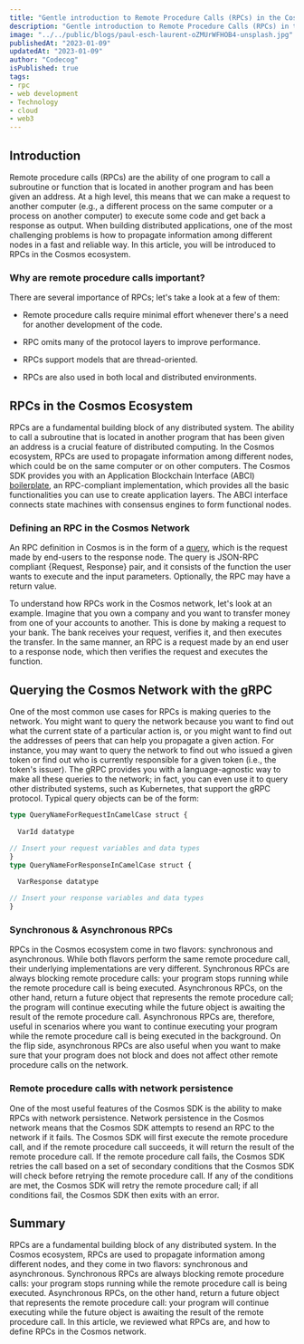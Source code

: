 ```yaml
---
title: "Gentle introduction to Remote Procedure Calls (RPCs) in the Cosmos ecosystem"
description: "Gentle introduction to Remote Procedure Calls (RPCs) in the Cosmos ecosystem"
image: "../../public/blogs/paul-esch-laurent-oZMUrWFHOB4-unsplash.jpg"
publishedAt: "2023-01-09"
updatedAt: "2023-01-09"
author: "Codecog"
isPublished: true
tags:
- rpc
- web development
- Technology
- cloud
- web3
---
```


## Introduction

Remote procedure calls (RPCs) are the ability of one program to call a
subroutine or function that is located in another program and has been
given an address. At a high level, this means that we can make a request
to another computer (e.g., a different process on the same computer or a
process on another computer) to execute some code and get back a
response as output. When building distributed applications, one of the
most challenging problems is how to propagate information among
different nodes in a fast and reliable way. In this article, you will be
introduced to RPCs in the Cosmos ecosystem.

### Why are remote procedure calls important?

There are several importance of RPCs; let's take a look at a few of
them:

* Remote procedure calls require minimal effort whenever there\'s a need for another development of the code.

* RPC omits many of the protocol layers to improve performance.

* RPCs support models that are thread-oriented.

* RPCs are also used in both local and distributed environments.

## RPCs in the Cosmos Ecosystem

RPCs are a fundamental building block of any distributed system. The
ability to call a subroutine that is located in another program that has
been given an address is a crucial feature of distributed computing. In
the Cosmos ecosystem, RPCs are used to propagate information among
different nodes, which could be on the same computer or on other
computers. The Cosmos SDK provides you with an Application Blockchain
Interface (ABCI)
[boilerplate](https://docs.cosmos.network/main/core/baseapp.html),
an RPC-compliant implementation, which provides all the basic
functionalities you can use to create application layers. The ABCI
interface connects state machines with consensus engines to form
functional nodes.

### Defining an RPC in the Cosmos Network

An RPC definition in Cosmos is in the form of a
[query](https://docs.cosmos.network/main/building-modules/messages-and-queries.html#queries),
which is the request made by end-users to the response node. The query
is JSON-RPC compliant {Request, Response} pair, and it consists of the
function the user wants to execute and the input parameters. Optionally,
the RPC may have a return value.

To understand how RPCs work in the Cosmos network, let's look at an
example. Imagine that you own a company and you want to transfer money
from one of your accounts to another. This is done by making a request
to your bank. The bank receives your request, verifies it, and then
executes the transfer. In the same manner, an RPC is a request made by
an end user to a response node, which then verifies the request and
executes the function.

## Querying the Cosmos Network with the gRPC

One of the most common use cases for RPCs is making queries to the
network. You might want to query the network because you want to find
out what the current state of a particular action is, or you might want
to find out the addresses of peers that can help you propagate a given
action. For instance, you may want to query the network to find out who
issued a given token or find out who is currently responsible for a
given token (i.e., the token's issuer). The gRPC provides you with a
language-agnostic way to make all these queries to the network; in fact,
you can even use it to query other distributed systems, such as
Kubernetes, that support the gRPC protocol. Typical query objects can be
of the form:
```ts
type QueryNameForRequestInCamelCase struct {
  
  VarId datatype

// Insert your request variables and data types
}
type QueryNameForResponseInCamelCase struct {
  
  VarResponse datatype

// Insert your response variables and data types
}
```
### Synchronous & Asynchronous RPCs

RPCs in the Cosmos ecosystem come in two flavors: synchronous and
asynchronous. While both flavors perform the same remote procedure call,
their underlying implementations are very different. Synchronous RPCs
are always blocking remote procedure calls: your program stops running
while the remote procedure call is being executed. Asynchronous RPCs, on
the other hand, return a future object that represents the remote
procedure call; the program will continue executing while the future
object is awaiting the result of the remote procedure call. Asynchronous
RPCs are, therefore, useful in scenarios where you want to continue
executing your program while the remote procedure call is being executed
in the background. On the flip side, asynchronous RPCs are also useful
when you want to make sure that your program does not block and does not
affect other remote procedure calls on the network.

### Remote procedure calls with network persistence

One of the most useful features of the Cosmos SDK is the ability to make
RPCs with network persistence. Network persistence in the Cosmos network
means that the Cosmos SDK attempts to resend an RPC to the network if it
fails. The Cosmos SDK will first execute the remote procedure call, and
if the remote procedure call succeeds, it will return the result of the
remote procedure call. If the remote procedure call fails, the Cosmos
SDK retries the call based on a set of secondary conditions that the
Cosmos SDK will check before retrying the remote procedure call. If any
of the conditions are met, the Cosmos SDK will retry the remote
procedure call; if all conditions fail, the Cosmos SDK then exits with
an error.  

## Summary

RPCs are a fundamental building block of any distributed system. In the
Cosmos ecosystem, RPCs are used to propagate information among different
nodes, and they come in two flavors: synchronous and asynchronous.
Synchronous RPCs are always blocking remote procedure calls: your
program stops running while the remote procedure call is being executed.
Asynchronous RPCs, on the other hand, return a future object that
represents the remote procedure call: your program will continue
executing while the future object is awaiting the result of the remote
procedure call. In this article, we reviewed what RPCs are, and how to
define RPCs in the Cosmos network.
